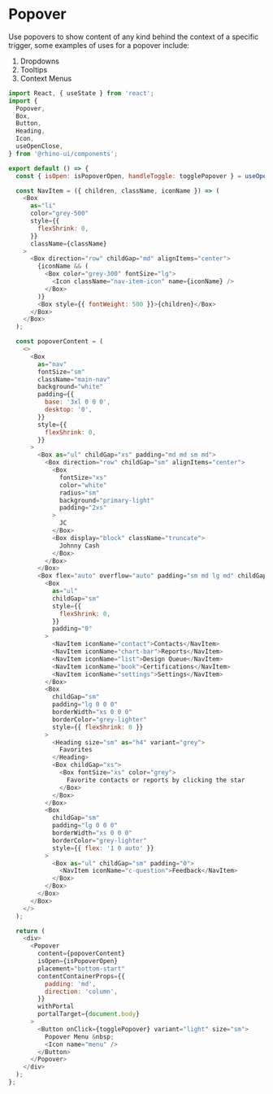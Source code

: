 
<Meta title="Components/Popover/Codesandbox" />

# Popover

Use popovers to show content of any kind behind the context of a specific trigger, some examples
of uses for a popover include:

1. Dropdowns
2. Tooltips
3. Context Menus

```js codesandbox=rhinolabs-components
import React, { useState } from 'react';
import {
  Popover,
  Box,
  Button,
  Heading,
  Icon,
  useOpenClose,
} from '@rhino-ui/components';

export default () => {
  const { isOpen: isPopoverOpen, handleToggle: togglePopover } = useOpenClose();

  const NavItem = ({ children, className, iconName }) => (
    <Box
      as="li"
      color="grey-500"
      style={{
        flexShrink: 0,
      }}
      className={className}
    >
      <Box direction="row" childGap="md" alignItems="center">
        {iconName && (
          <Box color="grey-300" fontSize="lg">
            <Icon className="nav-item-icon" name={iconName} />
          </Box>
        )}
        <Box style={{ fontWeight: 500 }}>{children}</Box>
      </Box>
    </Box>
  );

  const popoverContent = (
    <>
      <Box
        as="nav"
        fontSize="sm"
        className="main-nav"
        background="white"
        padding={{
          base: '3xl 0 0 0',
          desktop: '0',
        }}
        style={{
          flexShrink: 0,
        }}
      >
        <Box as="ul" childGap="xs" padding="md md sm md">
          <Box direction="row" childGap="sm" alignItems="center">
            <Box
              fontSize="xs"
              color="white"
              radius="sm"
              background="primary-light"
              padding="2xs"
            >
              JC
            </Box>
            <Box display="block" className="truncate">
              Johnny Cash
            </Box>
          </Box>
        </Box>
        <Box flex="auto" overflow="auto" padding="sm md lg md" childGap="lg">
          <Box
            as="ul"
            childGap="sm"
            style={{
              flexShrink: 0,
            }}
            padding="0"
          >
            <NavItem iconName="contact">Contacts</NavItem>
            <NavItem iconName="chart-bar">Reports</NavItem>
            <NavItem iconName="list">Design Queue</NavItem>
            <NavItem iconName="book">Certifications</NavItem>
            <NavItem iconName="settings">Settings</NavItem>
          </Box>
          <Box
            childGap="sm"
            padding="lg 0 0 0"
            borderWidth="xs 0 0 0"
            borderColor="grey-lighter"
            style={{ flexShrink: 0 }}
          >
            <Heading size="sm" as="h4" variant="grey">
              Favorites
            </Heading>
            <Box childGap="xs">
              <Box fontSize="xs" color="grey">
                Favorite contacts or reports by clicking the star
              </Box>
            </Box>
          </Box>
          <Box
            childGap="sm"
            padding="lg 0 0 0"
            borderWidth="xs 0 0 0"
            borderColor="grey-lighter"
            style={{ flex: '1 0 auto' }}
          >
            <Box as="ul" childGap="sm" padding="0">
              <NavItem iconName="c-question">Feedback</NavItem>
            </Box>
          </Box>
        </Box>
      </Box>
    </>
  );

  return (
    <div>
      <Popover
        content={popoverContent}
        isOpen={isPopoverOpen}
        placement="bottom-start"
        contentContainerProps={{
          padding: 'md',
          direction: 'column',
        }}
        withPortal
        portalTarget={document.body}
      >
        <Button onClick={togglePopover} variant="light" size="sm">
          Popover Menu &nbsp;
          <Icon name="menu" />
        </Button>
      </Popover>
    </div>
  );
};
```
